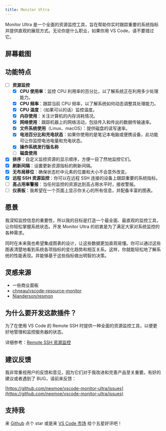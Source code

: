 ```yaml
---
title: Monitor Ultra
---
```


Monitor Ultra 是一个全面的资源监控工具，旨在帮助你实时跟踪重要的系统指标并提供直观的展现方式。无论你是什么职业，如果你用 VS Code，请不要错过它。

## 屏幕截图



## 功能特点

- [ ] **资源监控**
  - [x] **CPU 使用率**：监控 CPU 利用率的百分比，以了解系统正在利用多少处理能力。
  - [x] **CPU 频率**：跟踪当前 CPU 频率，以了解系统如何动态调整其处理能力。
  - [x] **CPU 温度**：（如果可以的话）监控温度。
  - [x] **内存使用**：关注计算机的内存消耗情况。
  - [x] **网络使用**：跟踪机器上的网络活动，包括传入和传出的数据传输速率。
  - [x] **文件系统使用**（Linux、macOS）：提供磁盘的读写速率。
  - [x] **电池百分比和充电状态**：如果你使用的是笔记本电脑或便携设备，此功能可让你监控电池电量和充电状态。
  - [x] **操作系统发行版名称**
  - [ ] **磁盘使用**
- [x] **排序**：自定义监控资源的显示顺序，方便一目了然地监控它们。
- [x] **刷新间隔**：设置更新资源指标的刷新间隔。
- [x] **无布局移位**：确保状态栏中元素的位置和大小不会意外改变。
- [x] **远程 SSH 资源监控**：你可以在远程 SSH 连接的设备上跟踪重要的系统指标。
- [ ] **高占用率警报**：当任何监控的资源达到高占用水平时，接收警报。
- [ ] **仪表板**：我希望在一个页面上显示你关心的所有信息，并配备丰富的图表。

## 愿景

我深知监控信息的重要性，所以我的目标是打造一个最全面、最直观的监控工具，让你轻松掌握系统状态。开发 Monitor Ultra 的初衷是为了满足大家对系统监控的各种需求。

同时在未来我也希望集成图表的设计，让这些数据更加直观易懂。你可以通过这些图表清楚地看到系统各项指标的变化趋势和相互关系。这样，你就能轻松地了解系统的性能表现。并能够基于这些指标做出明智的决策。

## 灵感来源

- 一些商业面板
- [chneau/vscode-resource-monitor](https://github.com/chneau/vscode-resource-monitor)
- [Njanderson/resmon](https://github.com/Njanderson/resmon)

## 为什么要开发这款插件？

为了在使用 VS Code 的 Remote SSH 时提供一种全面的资源监控工具，以便更好地管理和监控服务器的状态。

详细参考：[Remote SSH 资源监控](https://juejin.cn/post/7284885060338155539)

## 建议反馈

我非常重视用户的反馈和意见，因为它们对于我改进和完善产品至关重要。有好的建议或者遇到了 BUG，请前来反馈：

[https://github.com/nexmoe/vscode-monitor-ultra/issues](https://github.com/nexmoe/vscode-monitor-ultra/issues)

## 支持我

来 [Github](https://github.com/nexmoe/vscode-monitor-ultra) 点个 star 或是来 [VS Code 市场](https://marketplace.visualstudio.com/items?itemName=nexmoe.monitor-ultra&ssr=false#review-details) 给个五星好评吧！
